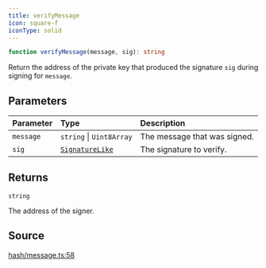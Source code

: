 ```yaml
---
title: verifyMessage
icon: square-f
iconType: solid
---
```


```ts
function verifyMessage(message, sig): string
```

Return the address of the private key that produced the signature `sig` during signing for `message`.

## Parameters

| Parameter | Type | Description |
| :------ | :------ | :------ |
| `message` | `string` \| `Uint8Array` | The message that was signed. |
| `sig` | [`SignatureLike`](/content/type-aliases/SignatureLike) | The signature to verify. |

## Returns

`string`

The address of the signer.

## Source

[hash/message.ts:58](https://github.com/dominant-strategies/quais-6.js/blob/38982dd013eed052e945fa3a33303bbe7a712e35/src/hash/message.ts#L58)
